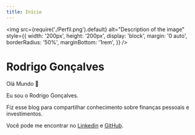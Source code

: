 ```yaml
---
title: Início
---
```


<img
  src={require('./Perfil.png').default}
  alt="Description of the image"
  style={{
    width: '200px',
    height: '200px',
    display: 'block',
    margin: '0 auto',
    borderRadius: '50%',
    marginBottom: '1rem',
  }}
/>

<h1 style={{ textAlign: 'center' }}>Rodrigo Gonçalves</h1>

Olá Mundo 👋

Eu sou o Rodrigo Gonçalves.

Fiz esse blog para compartilhar conhecimento sobre finanças pessoais e investimentos.

Você pode me encontrar no [Linkedin](https://www.linkedin.com/in/rodrigogon/) e [GitHub](https://github.com/rodrigogonn).
